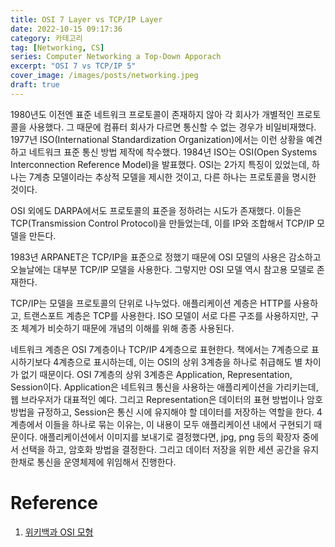 ```yaml
---
title: OSI 7 Layer vs TCP/IP Layer
date: 2022-10-15 09:17:36
category: 카테고리
tag: [Networking, CS]
series: Computer Networking a Top-Down Apporach
excerpt: "OSI 7 vs TCP/IP 5"
cover_image: /images/posts/networking.jpeg
draft: true
---
```


1980년도 이전엔 표준 네트워크 프로토콜이 존재하지 않아 각 회사가 개별적인 프로토콜을 사용했다.
그 때문에 컴퓨터 회사가 다르면 통신할 수 없는 경우가 비일비재했다.
1977년 ISO(International Standardization Organization)에서는 이런 상황을 예견하고 네트워크 표준 통신 방법 제작에 착수했다.
1984년 ISO는 OSI(Open Systems Interconnection Reference Model)을 발표했다.
OSI는 2가지 특징이 있었는데, 하나는 7계층 모델이라는 추상적 모델을 제시한 것이고, 다른 하나는 프로토콜을 명시한 것이다.

OSI 외에도 DARPA에서도 프로토콜의 표준을 정하려는 시도가 존재했다.
이들은 TCP(Transmission Control Protocol)을 만들었는데, 이를 IP와 조합해서 TCP/IP 모델을 만든다.

1983년 ARPANET은 TCP/IP을 표준으로 정했기 때문에 OSI 모델의 사용은 감소하고 오늘날에는 대부분 TCP/IP 모델을 사용한다.
그렇지만 OSI 모델 역시 참고용 모델로 존재한다.

TCP/IP는 모델을 프로토콜의 단위로 나누었다.
애플리케이션 계층은 HTTP를 사용하고, 트랜스포트 계층은 TCP를 사용한다.
ISO 모델이 서로 다른 구조를 사용하지만, 구조 체계가 비슷하기 때문에 개념의 이해를 위해 종종 사용된다.

네트워크 계층은 OSI 7계층이나 TCP/IP 4계층으로 표현한다.
책에서는 7계층으로 표시하기보다 4계층으로 표시하는데, 이는 OSI의 상위 3계층을 하나로 취급해도 별 차이가 없기 때문이다.
OSI 7계층의 상위 3계층은 Application, Representation, Session이다.
Application은 네트워크 통신을 사용하는 애플리케이션을 가리키는데, 웹 브라우저가 대표적인 예다.
그리고 Representation은 데이터의 표현 방법이나 암호 방법을 규정하고, Session은 통신 시에 유지해야 할 데이터를 저장하는 역할을 한다.
4계층에서 이들을 하나로 묶는 이유는, 이 내용이 모두 애플리케이션 내에서 구현되기 때문이다.
애플리케이션에서 이미지를 보내기로 결정했다면, jpg, png 등의 확장자 중에서 선택을 하고, 암호화 방법을 결정한다.
그리고 데이터 저장을 위한 세션 공간을 유지한채로 통신을 운영체제에 위임해서 진행한다.

# Reference

1. [위키백과 OSI 모형](https://ko.wikipedia.org/wiki/OSI_%EB%AA%A8%ED%98%95)
